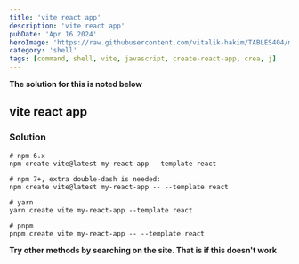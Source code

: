 ```yaml
---
title: 'vite react app'
description: 'vite react app'
pubDate: 'Apr 16 2024'
heroImage: 'https://raw.githubusercontent.com/vitalik-hakim/TABLES404/main/error_b/SHELL.jpg'
category: 'shell'
tags: [command, shell, vite, javascript, create-react-app, crea, j]
---
```


**The solution for this is noted below**

## vite react app

### Solution

```shell
# npm 6.x
npm create vite@latest my-react-app --template react

# npm 7+, extra double-dash is needed:
npm create vite@latest my-react-app -- --template react

# yarn
yarn create vite my-react-app --template react

# pnpm
pnpm create vite my-react-app -- --template react
```

**Try other methods by searching on the site. That is if this doesn't work**
